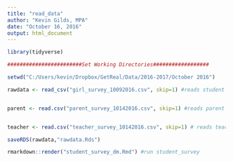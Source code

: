 ```yaml
---
title: "read_data"
author: "Kevin Gilds, MPA"
date: "October 16, 2016"
output: html_document
---
```


```r

library(tidyverse)

```



```r

########################Set Working Directories##################


```

```r

setwd("C:/Users/kevin/Dropbox/GetReal/Data/2016-2017/October 2016")

rawdata <- read_csv("girl_survey_10092016.csv", skip=1) #reads student survey


parent <- read.csv("parent_survey_10142016.csv", skip=1) #reads parent survey


teacher <- read.csv("teacher_survey_10142016.csv", skip=1) # reads teacher survey


```


```r

saveRDS(rawdata,"rawdata.Rds")


```



```r

rmarkdown::render("student_survey_dm.Rmd") #run student_survey

```



